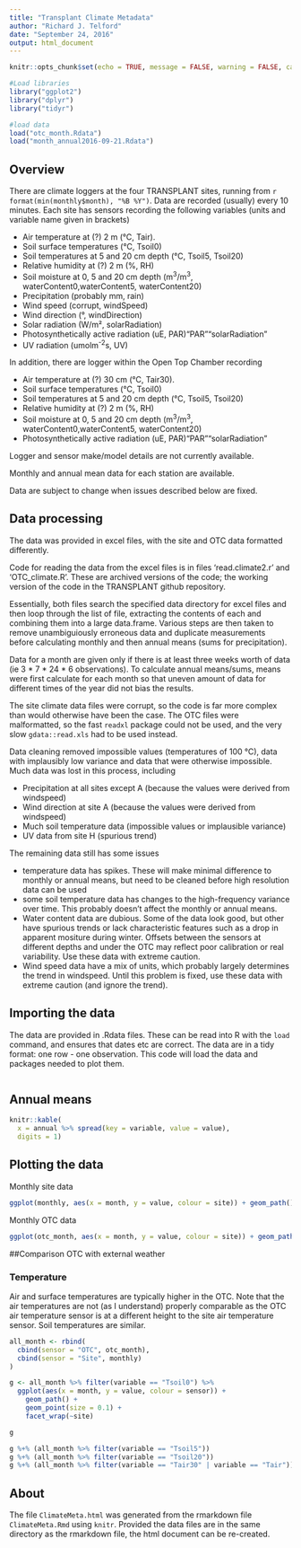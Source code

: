 ```yaml
---
title: "Transplant Climate Metadata"
author: "Richard J. Telford"
date: "September 24, 2016"
output: html_document
---
```


```r
knitr::opts_chunk$set(echo = TRUE, message = FALSE, warning = FALSE, cache = TRUE)
```

```r
#Load libraries
library("ggplot2")
library("dplyr")
library("tidyr")

#load data
load("otc_month.Rdata")
load("month_annual2016-09-21.Rdata")
```

## Overview

There are climate loggers at the four TRANSPLANT sites, running from `r format(min(monthly$month), "%B %Y")`. Data are recorded (usually) every 10 minutes. Each site has sensors recording the following variables (units and variable name given in brackets)

 - Air temperature at (?) 2 m (°C, Tair).
 - Soil surface temperatures (°C, Tsoil0)
 - Soil temperatures at 5 and 20 cm depth (°C, Tsoil5, Tsoil20)
 - Relative humidity at (?) 2 m (%, RH)
 - Soil moisture at 0, 5 and 20 cm depth (m^3^/m^3^, waterContent0,waterContent5, waterContent20)
 - Precipitation (probably mm, rain)
 - Wind speed (corrupt, windSpeed)
 - Wind direction (°, windDirection)
 - Solar radiation (W/m², solarRadiation)
 - Photosynthetically active radiation (uE, PAR)"PAR""solarRadiation"    
 - UV radiation (umolm^-2^s, UV)
 
In addition, there are logger within the Open Top Chamber recording  

 - Air temperature at (?) 30 cm (°C, Tair30).
 - Soil surface temperatures (°C, Tsoil0)
 - Soil temperatures at 5 and 20 cm depth (°C, Tsoil5, Tsoil20)
 - Relative humidity at (?) 2 m (%, RH)
 - Soil moisture at 0, 5 and 20 cm depth (m^3^/m^3^, waterContent0,waterContent5, waterContent20)
 - Photosynthetically active radiation (uE, PAR)"PAR""solarRadiation"    

Logger and sensor make/model details are not currently available.

Monthly and annual mean data for each station are available.

Data are subject to change when issues described below are fixed. 

## Data processing

The data was provided in excel files, with the site and OTC data formatted differently.

Code for reading the data from the excel files is in files 'read.climate2.r' and 'OTC_climate.R'. These are archived versions of the code; the working version of the code in the TRANSPLANT github repository.

Essentially, both files search the specified data directory for excel files and then loop through the list of file, extracting the contents of each and combining them into a large data.frame. Various steps are then taken to remove unambiguiously erroneous data and duplicate measurements before calculating monthly and then annual means (sums for precipitation).

Data for a month are given only if there is at least three weeks worth of data (ie 3 * 7 * 24 * 6 observations). To calculate annual means/sums, means were first calculate for each month so that uneven amount of data for different times of the year did not bias the results.

The site climate data files were corrupt, so the code is far more complex than would otherwise have been the case. The OTC files were malformatted, so the fast `readxl` package could not be used, and the very slow `gdata::read.xls` had to be used instead.

Data cleaning removed impossible values (temperatures of 100 °C), data with implausibly low variance and data that were otherwise impossible. Much data was lost in this process, including

 - Precipitation at all sites except A (because the values were derived from windspeed)
 - Wind direction at site A (because the values were derived from windspeed)
 - Much soil temperature data (impossible values or implausible variance)
 - UV data from site H (spurious trend)

The remaining data still has some issues

 - temperature data has spikes. These will make minimal difference to monthly or annual means, but need to be cleaned before high resolution data can be used
 - some soil temperature data has changes to the high-frequency variance over time. This probably doesn't affect the monthly or annual means. 
 - Water content data are dubious. Some of the data look good, but other have spurious trends or lack characteristic features such as a drop in apparent mositure during winter. Offsets between the sensors at different depths and under the OTC may reflect poor calibration or real variability. Use these data with extreme caution.
 - Wind speed data have a mix of units, which probably largely determines the trend in windspeed. Until this problem is fixed, use these data with extreme caution (and ignore the trend).
 
## Importing the data

The data are provided in .Rdata files. These can be read into R with the `load` command, and ensures that dates etc are correct. The data are in a tidy format: one row - one observation. This code will load the data and packages needed to plot them.
 
```r
```

## Annual means
```r
knitr::kable(
  x = annual %>% spread(key = variable, value = value),
  digits = 1)
```


## Plotting the data

Monthly site data

```r
ggplot(monthly, aes(x = month, y = value, colour = site)) + geom_path() + geom_point(size = 0.1) + facet_wrap(~variable, scales = "free_y")
```

Monthly OTC data

```r
ggplot(otc_month, aes(x = month, y = value, colour = site)) + geom_path() + geom_point(size = 0.1) + facet_wrap(~variable, scales = "free_y")
```


##Comparison OTC with external weather


### Temperature

Air and surface temperatures are typically higher in the OTC. Note that the air temperatures are not (as I understand) properly comparable as the OTC air temperature sensor is at a different height to the site air temperature sensor. Soil temperatures are similar.

```r
all_month <- rbind(
  cbind(sensor = "OTC", otc_month),
  cbind(sensor = "Site", monthly)
)

g <- all_month %>% filter(variable == "Tsoil0") %>% 
  ggplot(aes(x = month, y = value, colour = sensor)) + 
    geom_path() + 
    geom_point(size = 0.1) +
    facet_wrap(~site)

g

g %+% (all_month %>% filter(variable == "Tsoil5"))
g %+% (all_month %>% filter(variable == "Tsoil20"))
g %+% (all_month %>% filter(variable == "Tair30" | variable == "Tair"))
```

## About

The file `ClimateMeta.html` was generated from the rmarkdown file `ClimateMeta.Rmd` using `knitr`. Provided the data files are in the same directory as the rmarkdown file, the html document can be re-created. 
